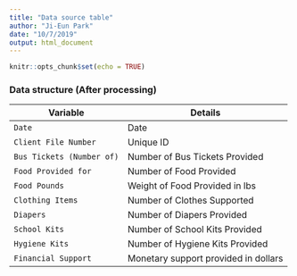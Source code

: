 ```yaml
---
title: "Data source table"
author: "Ji-Eun Park"
date: "10/7/2019"
output: html_document
---
```


```r
knitr::opts_chunk$set(echo = TRUE)
```


### Data structure (After processing)


| Variable                 | Details                              | 
|--------------------------|--------------------------------------| 
| `Date`                   | Date                                 | 
| `Client File Number`     | Unique ID                            | 
| `Bus Tickets (Number of)`| Number of Bus Tickets Provided       | 
| `Food Provided for`      | Number of Food Provided              | 
| `Food Pounds`            | Weight of Food Provided in lbs       | 
| `Clothing Items`         | Number of Clothes Supported          | 
| `Diapers`                | Number of Diapers Provided           | 
| `School Kits`            | Number of School Kits Provided       | 
| `Hygiene Kits`           | Number of Hygiene Kits Provided      |         
| `Financial Support`      | Monetary support provided in dollars |

